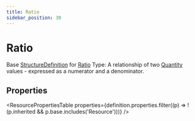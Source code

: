 ```yaml
---
title: Ratio
sidebar_position: 30
---
```


# Ratio

Base <a href="/docs/api/fhir/resources/structuredefinition">StructureDefinition</a> for <a href="/docs/api/fhir/datatypes/ratio">Ratio</a> Type: A relationship of two <a href="/docs/api/fhir/datatypes/quantity">Quantity</a> values - expressed as a numerator and a denominator.

<Tabs queryString="intro-section">
<TabItem value="schema" label="Schema" default>


## Properties


<ResourcePropertiesTable properties={definition.properties.filter((p) => !(p.inherited && p.base.includes('Resource')))} />


</TabItem>
  
  
  
  

</Tabs>
